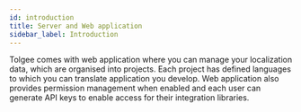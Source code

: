 ```yaml
---
id: introduction
title: Server and Web application
sidebar_label: Introduction
---
```


Tolgee comes with web application where you can manage your localization data, which are organised into
projects. Each project has defined languages to which you can translate application you develop. Web
application also provides permission management when enabled and each user can generate API keys to enable access for
their integration libraries.




